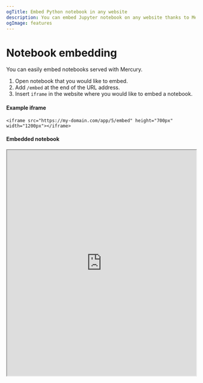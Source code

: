 ```yaml
---
ogTitle: Embed Python notebook in any website
description: You can embed Jupyter notebook on any website thanks to Mercury
ogImage: features
---
```


# Notebook embedding

You can easily embed notebooks served with Mercury. 

1. Open notebook that you would like to embed.
2. Add `/embed` at the end of the URL address.
3. Insert `iframe` in the website where you would like to embed a notebook.

#### Example iframe

```
<iframe src="https://my-domain.com/app/5/embed" height="700px" width="1200px"></iframe>
```

#### Embedded notebook
<iframe src="https://use-cases.runmercury.com/app/static-notebook-2/embed" height="600px" width="100%" style={{border: "1px solid #ccc", padding: "0px", borderRadius: "10px"}}></iframe>